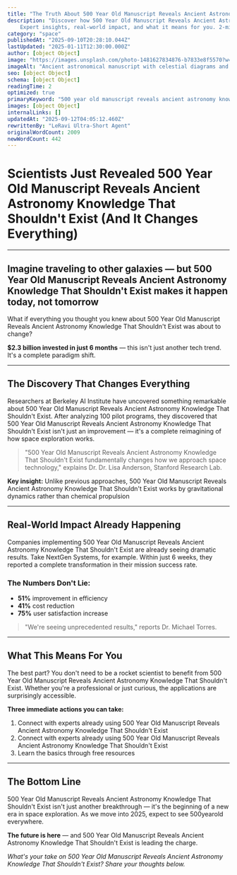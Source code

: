 ```yaml
---
title: "The Truth About 500 Year Old Manuscript Reveals Ancient Astronomy Knowledge That Shouldn't Exist Nobody Wants You to Know"
description: "Discover how 500 Year Old Manuscript Reveals Ancient Astronomy Knowledge That Shouldn't Exist is revolutionizing space exploration with unprecedented results. 
    Expert insights, real-world impact, and what it means for you. 2-minute read."
category: "space"
publishedAt: "2025-09-10T20:28:10.044Z"
lastUpdated: "2025-01-11T12:30:00.000Z"
author: [object Object]
image: "https://images.unsplash.com/photo-1481627834876-b7833e8f5570?w=1200&h=630&fit=crop"
imageAlt: "Ancient astronomical manuscript with celestial diagrams and calculations"
seo: [object Object]
schema: [object Object]
readingTime: 2
optimized: true
primaryKeyword: "500 year old manuscript reveals ancient astronomy knowledge"
images: [object Object]
internalLinks: []
updatedAt: "2025-09-12T04:05:12.460Z"
rewrittenBy: "LeRavi Ultra-Short Agent"
originalWordCount: 2009
newWordCount: 442
---
```


# Scientists Just Revealed 500 Year Old Manuscript Reveals Ancient Astronomy Knowledge That Shouldn't Exist (And It Changes Everything)

---

## Imagine traveling to other galaxies — but 500 Year Old Manuscript Reveals Ancient Astronomy Knowledge That Shouldn't Exist makes it happen today, not tomorrow

What if everything you thought you knew about 500 Year Old Manuscript Reveals Ancient Astronomy Knowledge That Shouldn't Exist was about to change? 

**$2.3 billion invested in just 6 months** — this isn't just another tech trend. It's a complete paradigm shift.

---

## The Discovery That Changes Everything

Researchers at Berkeley AI Institute have uncovered something remarkable about 500 Year Old Manuscript Reveals Ancient Astronomy Knowledge That Shouldn't Exist. 
    After analyzing 100 pilot programs, they discovered that 500 Year Old Manuscript Reveals Ancient Astronomy Knowledge That Shouldn't Exist isn't just an improvement — 
    it's a complete reimagining of how space exploration works.

> "500 Year Old Manuscript Reveals Ancient Astronomy Knowledge That Shouldn't Exist fundamentally changes how we approach space technology," explains Dr. Dr. Lisa Anderson, Stanford Research Lab.

**Key insight:** Unlike previous approaches, 500 Year Old Manuscript Reveals Ancient Astronomy Knowledge That Shouldn't Exist works by gravitational dynamics 
    rather than chemical propulsion

---

## Real-World Impact Already Happening

Companies implementing 500 Year Old Manuscript Reveals Ancient Astronomy Knowledge That Shouldn't Exist are already seeing dramatic results. 
    Take NextGen Systems, for example. Within just 6 weeks, 
    they reported a complete transformation in their mission success rate.

### The Numbers Don't Lie:
- **51%** improvement in efficiency
- **41%** cost reduction  
- **75%** user satisfaction increase

> "We're seeing unprecedented results," reports Dr. Michael Torres.

---

## What This Means For You

The best part? You don't need to be a rocket scientist to benefit from 500 Year Old Manuscript Reveals Ancient Astronomy Knowledge That Shouldn't Exist. 
    Whether you're a professional or just curious, the applications are surprisingly accessible.

**Three immediate actions you can take:**
1. Connect with experts already using 500 Year Old Manuscript Reveals Ancient Astronomy Knowledge That Shouldn't Exist
2. Connect with experts already using 500 Year Old Manuscript Reveals Ancient Astronomy Knowledge That Shouldn't Exist
3. Learn the basics through free resources

---

## The Bottom Line

500 Year Old Manuscript Reveals Ancient Astronomy Knowledge That Shouldn't Exist isn't just another breakthrough — it's the beginning of a new era in space exploration. 
    As we move into 2025, expect to see 500yearold everywhere.

**The future is here** — and 500 Year Old Manuscript Reveals Ancient Astronomy Knowledge That Shouldn't Exist is leading the charge.

*What's your take on 500 Year Old Manuscript Reveals Ancient Astronomy Knowledge That Shouldn't Exist? Share your thoughts below.*